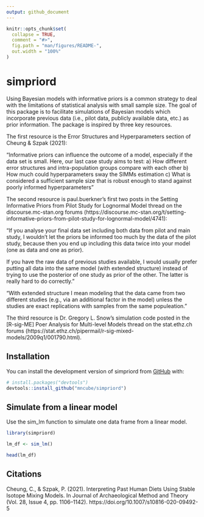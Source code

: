 ```yaml
---
output: github_document
---
```


<!-- README.md is generated from README.Rmd. Please edit that file -->

```r
knitr::opts_chunk$set(
  collapse = TRUE,
  comment = "#>",
  fig.path = "man/figures/README-",
  out.width = "100%"
)
```

# simpriord

<!-- badges: start -->
<!-- badges: end -->

Using Bayesian models with informative priors is a common strategy to deal with the limitations of
statistical analysis with small sample size.  The goal of this package is to facilitate simulations
of Bayesian models which incorporate previous data (i.e., pilot data, publicly available data, etc.)
as prior information.  The package is inspired by three key resources.

The first resource is the Error Structures and Hyperparameters section of Cheung & Szpak (2021):

  "Informative priors can influence the outcome of a model, especially if the data set is
   small. Here, our last case study aims to test:
    a) How different error structures and intra-population groups compare with each other
    b) How much could hyperparameters sway the SIMMs estimation
    c) What is considered a sufficient sample size that is robust enough to stand against
    poorly informed hyperparameters"

The second resource is paul.buerkner's first two posts in the Setting Informative Priors from
Pilot Study for Lognormal Model thread on the discourse.mc-stan.org forums (https://discourse.mc-stan.org/t/setting-informative-priors-from-pilot-study-for-lognormal-model/4741):

  "If you analyse your final data set including both data from pilot and main study, I wouldn’t let the       priors be informed too much by the data of the pilot study, because then you end up including this data    twice into your model (one as data and one as prior).

   If you have the raw data of previous studies available, I would usually prefer putting all data into the    same model (with extended structure) instead of trying to use the posterior of one study as prior of the    other. The latter is really hard to do correctly."
   
   "With extended structure I mean modeling that the data came from two different studies (e.g., via an        additional factor in the model) unless the studies are exact replications with samples from the same       populeation."
   
The third resource is Dr. Gregory L. Snow's simulation code posted in the [R-sig-ME] Poer Analysis for Multi-level Models thread on the stat.ethz.ch forums (https://stat.ethz.ch/pipermail/r-sig-mixed-models/2009q1/001790.html).

## Installation

You can install the development version of simpriord from [GitHub](https://github.com/) with:

``` r
# install.packages("devtools")
devtools::install_github("mncube/simpriord")
```

## Simulate from a linear model

Use the sim_lm function to simulate one data frame from a linear model.

```r
library(simpriord)

lm_df <- sim_lm()

head(lm_df)
```


## Citations

Cheung, C., & Szpak, P. (2021). Interpreting Past Human Diets Using Stable Isotope Mixing Models. In Journal of Archaeological Method and Theory (Vol. 28, Issue 4, pp. 1106–1142). https://doi.org/10.1007/s10816-020-09492-5
